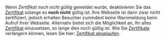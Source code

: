 Wenn ''Zertifikat noch nicht gültig'' gemeldet wurde, deaktivieren Sie das [[Zertifikate|Zertifikat]] solange es '''noch nicht''' gültig ist. Ihre Webseite ist dann zwar nicht zertifiziert, jedoch erhalten Besucher zumindest keine Warnmeldung beim Aufruf Ihrer Webseite. Alternativ bietet sich die Möglichkeit an, Ihr altes [[Zertifikate|Zertifikat]] einzusetzen, so lange dies noch gültig ist. Wie Sie [[Zertifikate|Zertifikate]] verlängern können, lesen Sie hier: [[Zertifikat-Abgelaufen/DE|Zertifikat abgelaufen]].